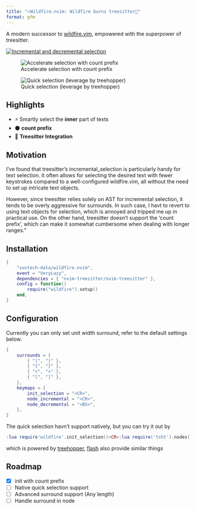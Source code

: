 ```yaml
---
title: "🔥Wildfire.nvim: Wildfire burns treesitter🌲"
format: gfm
---
```


A modern successor to [wildfire.vim](https://github.com/gcmt/wildfire.vim), empowered with the superpower of
treesitter. 

::: {layout="[[1],[1,1]]"}

[![Incremental and decremental selection](https://asciinema.org/a/TKD1XZ85IAtN0m5JwlvinRIZP.svg)](https://asciinema.org/a/TKD1XZ85IAtN0m5JwlvinRIZP)

![Accelerate selection with count prefix](assets/count.gif)

![Quick selection (leverage by treehopper)](assets/quick.gif)

:::

## Highlights
 
- ⚡ Smartly select the **inner** part of texts
- ⚫ **count prefix**
- 🌳 **Treesitter Integration**

## Motivation

I've found that treesitter's incremental_selection is particularly handy for text selection. It often allows for selecting the desired text with fewer keystrokes compared to a well-configured wildfire.vim, all without the need to set up intricate text objects. 

However, since treesitter relies solely on AST for incremental selection, it tends to be overly aggressive for surrounds. In such case, I havt to revert to using text objects for selection, which is annoyed and tripped me up in practical use. 
On the other hand, treesitter doesn't support the 'count prefix', which can make it somewhat cumbersome when dealing with longer ranges."

## Installation

```lua
{
    "sustech-data/wildfire.nvim",
    event = "VeryLazy",
    dependencies = { "nvim-treesitter/nvim-treesitter" },
    config = function()
        require("wildfire").setup()
    end,
}
```

## Configuration

Currently you can only set unit width surround, refer to the default settings below.

```lua
{
    surrounds = {
        { "(", ")" },
        { "{", "}" },
        { "<", ">" },
        { "[", "]" },
    },
    keymaps = {
        init_selection = "<CR>",
        node_incremental = "<CR>",
        node_decremental = "<BS>",
    },
}
```
The quick selection havn't support natively, but you can try it out by

```lua
:lua require'wildfire'.init_selection()<CR>:lua require('tsht').nodes()<CR>
```

which is powered by [treehopper](https://github.com/mfussenegger/nvim-treehopper), [flash](https://github.com/folke/flash.nvim/tree/main) also provide similar things


## Roadmap

- [x] init with count prefix
- [ ] Native quick selection support
- [ ] Advanced surround support (Any length)
- [ ] Handle surround in node

